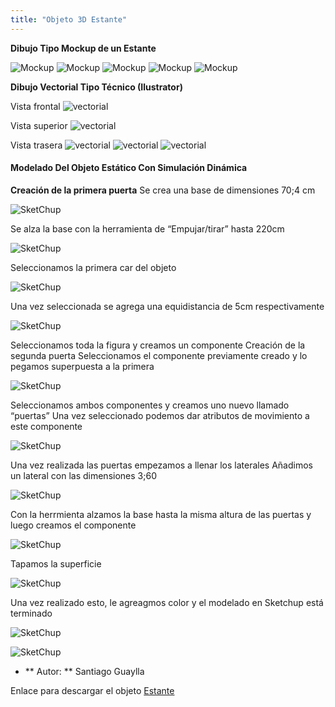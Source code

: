 ```yaml
---
title: "Objeto 3D Estante"
---
```


**Dibujo Tipo Mockup de un Estante**

![Mockup](/images/objetos-3D/estante/1.jpg)
![Mockup](/images/objetos-3D/estante/2.jpg)
![Mockup](/images/objetos-3D/estante/3.jpg)
![Mockup](/images/objetos-3D/estante/4.jpg)
![Mockup](/images/objetos-3D/estante/5.jpg)

**Dibujo Vectorial Tipo Técnico (Ilustrator)**

Vista frontal
![vectorial](/images/objetos-3D/estante/6.png)

Vista superior
![vectorial](/images/objetos-3D/estante/7.png)

Vista trasera
![vectorial](/images/objetos-3D/estante/8.png)
![vectorial](/images/objetos-3D/estante/9.png)
![vectorial](/images/objetos-3D/estante/10.png)

#### Modelado Del Objeto Estático Con Simulación Dinámica

**Creación de la primera puerta**
Se crea una base de dimensiones 70;4 cm

![SketChup](/images/objetos-3D/estante/11.png)

Se alza la base con la herramienta de “Empujar/tirar” hasta 220cm

![SketChup](/images/objetos-3D/estante/12.png)

Seleccionamos la primera car del objeto

![SketChup](/images/objetos-3D/estante/13.png)

Una vez seleccionada se agrega una equidistancia de 5cm respectivamente

![SketChup](/images/objetos-3D/estante/14.png)

Seleccionamos toda la figura y creamos un componente
Creación de la segunda puerta
Seleccionamos el componente previamente creado y lo pegamos superpuesta a la primera

![SketChup](/images/objetos-3D/estante/15.png)

Seleccionamos ambos componentes y creamos uno nuevo llamado “puertas”
Una vez seleccionado podemos dar atributos de movimiento a este componente

![SketChup](/images/objetos-3D/estante/16.png)

Una vez realizada las puertas empezamos a llenar los laterales
Añadimos un lateral con las dimensiones 3;60

![SketChup](/images/objetos-3D/estante/17.png)

Con la herrmienta alzamos la base hasta la misma altura de las puertas y luego creamos el componente

![SketChup](/images/objetos-3D/estante/18.png)

Tapamos la superficie

![SketChup](/images/objetos-3D/estante/19.png)

Una vez realizado esto, le agreagmos color y el modelado en Sketchup está terminado

![SketChup](/images/objetos-3D/estante/20.png)

![SketChup](/images/objetos-3D/estante/estante.gif)

- ** Autor: ** Santiago Guaylla

Enlace para descargar el objeto [Estante](https://drive.google.com/file/d/1r-xnaT-A0UJ0zEfqKSyRCfs4QOjlqE41/view?usp=sharing)
